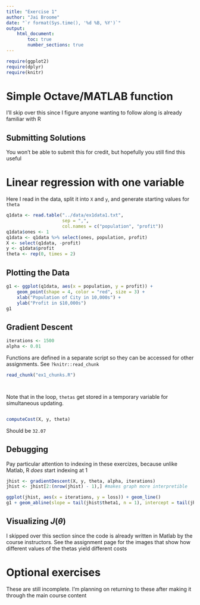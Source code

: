 ```yaml
---
title: "Exercise 1"
author: "Jai Broome"
date: "`r format(Sys.time(), '%d %B, %Y')`"
output: 
    html_document:
        toc: true
        number_sections: true
---
```

```r
require(ggplot2)
require(dplyr)
require(knitr)
```

# Simple Octave/MATLAB function

I'll skip over this since I figure anyone wanting to follow along is already familiar with R

## Submitting Solutions

You won't be able to submit this for credit, but hopefully you still find this useful

# Linear regression with one variable

Here I read in the data, split it into `X` and `y`, and generate starting values for `theta`

```r
q1data <- read.table("../data/ex1data1.txt", 
                     sep = ",", 
                     col.names = c("population", "profit"))
q1data$ones <- 1
q1data <- q1data %>% select(ones, population, profit)
X <- select(q1data, -profit)
y <- q1data$profit
theta <- rep(0, times = 2)
```

## Plotting the Data

```r
g1 <- ggplot(q1data, aes(x = population, y = profit)) +
    geom_point(shape = 4, color = "red", size = 3) +
    xlab("Population of City in 10,000s") +
    ylab("Profit in $10,000s")
g1
```

## Gradient Descent

```r
iterations <- 1500
alpha <- 0.01
```

Functions are defined in a separate script so they can be accessed for other assignments. See `?knitr::read_chunk`

```r
read_chunk("ex1_chunks.R")
```

```r
```

```r
```

Note that in the loop, `thetas` get stored in a temporary variable for simultaneous updating.

```r
```

```r
computeCost(X, y, theta)
```

Should be `32.07`

## Debugging

Pay particular attention to indexing in these exercizes, because unlike Matlab, R *does* start indexing at 1

```r
jhist <- gradientDescent(X, y, theta, alpha, iterations)
jhist <- jhist[2:(nrow(jhist) - 1),] #makes graph more interpretible 
```

```r
ggplot(jhist, aes(x = iterations, y = loss)) + geom_line()
g1 + geom_abline(slope = tail(jhist$theta1, n = 1), intercept = tail(jhist$theta0, n = 1))
```

## Visualizing $J(\theta)$

I skipped over this section since the code is already written in Matlab by the course instructors. See the assignment page for the images that show how different values of the thetas yield different costs

# Optional exercises

These are still incomplete. I'm planning on returning to these after making it through the main course content